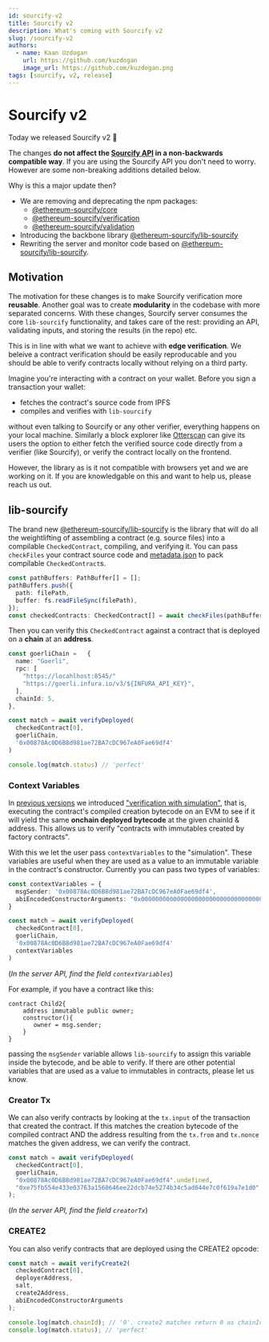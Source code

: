 ```yaml
---
id: sourcify-v2
title: Sourcify v2
description: What's coming with Sourcify v2
slug: /sourcify-v2
authors:
  - name: Kaan Uzdogan
    url: https://github.com/kuzdogan
    image_url: https://github.com/kuzdogan.png
tags: [sourcify, v2, release]
---
```


# Sourcify v2

Today we released Sourcify v2 🎉

The changes **do not affect the [Sourcify API](https://docs.sourcify.dev/docs/api/) in a non-backwards compatible way**. If you are using the Sourcify API you don't need to worry. However are some non-breaking additions detailed below.

Why is this a major update then?

- We are removing and deprecating the npm packages:
  - [@ethereum-sourcify/core](https://www.npmjs.com/package/@ethereum-sourcify/core)
  - [@ethereum-sourcify/verification](https://www.npmjs.com/package/@ethereum-sourcify/verification)
  - [@ethereum-sourcify/validation](https://www.npmjs.com/package/@ethereum-sourcify/validation)
- Introducing the backbone library [@ethereum-sourcify/lib-sourcify](https://www.npmjs.com/package/@ethereum-sourcify/lib-sourcify)
- Rewriting the server and monitor code based on [@ethereum-sourcify/lib-sourcify](https://www.npmjs.com/package/@ethereum-sourcify/lib-sourcify).

## Motivation

The motivation for these changes is to make Sourcify verification more **reusable**. Another goal was to create **modularity** in the codebase with more separated concerns. With these changes, Sourcify server consumes the core `lib-sourcify` functionality, and takes care of the rest: providing an API, validating inputs, and storing the results (in the repo) etc.

This is in line with what we want to achieve with **edge verification**. We beleive a contract verification should be easily reproducable and you should be able to verify contracts locally without relying on a third party.

Imagine you're interacting with a contract on your wallet. Before you sign a transaction your wallet:

- fetches the contract's source code from IPFS
- compiles and verifies with `lib-sourcify`

without even talking to Sourcify or any other verifier, everything happens on your local machine. Similarly a block explorer like [Otterscan](https://github.com/wmitsuda/otterscan) can give its users the option to either fetch the verified source code directly from a verifier (like Sourcify), or verify the contract locally on the frontend.

However, the library as is it not compatible with browsers yet and we are working on it. If you are knowledgable on this and want to help us, please reach us out.

## lib-sourcify

The brand new [@ethereum-sourcify/lib-sourcify](https://www.npmjs.com/package/@ethereum-sourcify/lib-sourcify) is the library that will do all the weightlifting of assembling a contract (e.g. source files) into a compilable `CheckedContract`, compiling, and verifying it. You can pass `checkFiles` your contract source code and [metadata.json](https://docs.sourcify.dev/docs/metadata/) to pack compilable `CheckedContract`s.

```ts
const pathBuffers: PathBuffer[] = [];
pathBuffers.push({
  path: filePath,
  buffer: fs.readFileSync(filePath),
});
const checkedContracts: CheckedContract[] = await checkFiles(pathBuffers);
```

Then you can verify this `CheckedContract` against a contract that is deployed on a **chain** at an **address**.

```ts
const goerliChain =   {
  name: "Goerli",
  rpc: [
    "https://locahlhost:8545/"
    "https://goerli.infura.io/v3/${INFURA_API_KEY}",
  ],
  chainId: 5,
},

const match = await verifyDeployed(
  checkedContract[0],
  goerliChain,
  '0x00878Ac0D6B8d981ae72BA7cDC967eA0Fae69df4'
)

console.log(match.status) // 'perfect'
```

### Context Variables

In [previous versions](https://github.com/ethereum/sourcify/releases/tag/v1.2.0) we introduced ["verification with simulation"](https://github.com/ethereum/sourcify/pull/864), that is, executing the contract's compiled creation bytecode on an EVM to see if it will yield the same **onchain deployed bytecode** at the given chainId & address. This allows us to verify "contracts with immutables created by factory contracts".

With this we let the user pass `contextVariables` to the "simulation". These variables are useful when they are used as a value to an immutable variable in the contract's constructor. Currently you can pass two types of variables:

```ts
const contextVariables = {
  msgSender: '0x00878Ac0D6B8d981ae72BA7cDC967eA0Fae69df4',
  abiEncodedConstructorArguments: "0x0000000000000000000000000000000000000000000000000000000000038efe",
}

const match = await verifyDeployed(
  checkedContract[0],
  goerliChain,
  '0x00878Ac0D6B8d981ae72BA7cDC967eA0Fae69df4'
  contextVariables
)
```

(_In the server API, find the field `contextVariables`_)

For example, if you have a contract like this:

```solidity
contract Child2{
    address immutable public owner;
    constructor(){
       owner = msg.sender;
    }
}
```

passing the `msgSender` variable allows `lib-sourcify` to assign this variable inside the bytecode, and be able to verify. If there are other potential variables that are used as a value to immutables in contracts, please let us know.

### Creator Tx

We can also verify contracts by looking at the `tx.input` of the transaction that created the contract. If this matches the creation bytecode of the compiled contract AND the address resulting from the `tx.from` and `tx.nonce` matches the given address, we can verify the contract.

```ts
const match = await verifyDeployed(
  checkedContract[0],
  goerliChain,
  "0x00878Ac0D6B8d981ae72BA7cDC967eA0Fae69df4".undefined,
  "0xe75fb554e433e03763a1560646ee22dcb74e5274b34c5ad644e7c0f619a7e1d0" //tx hash
);
```

(_In the server API, find the field `creatorTx`_)

### CREATE2

You can also verify contracts that are deployed using the CREATE2 opcode:

```ts
const match = await verifyCreate2(
  checkedContract[0],
  deployerAddress,
  salt,
  create2Address,
  abiEncodedConstructorArguments
);

console.log(match.chainId); // '0'. create2 matches return 0 as chainId
console.log(match.status); // 'perfect'
```
